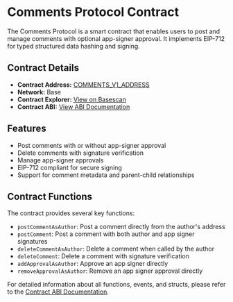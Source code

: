 # Comments Protocol Contract

The Comments Protocol is a smart contract that enables users to post and manage comments with optional app-signer approval. It implements EIP-712 for typed structured data hashing and signing.

## Contract Details

- **Contract Address:** [COMMENTS_V1_ADDRESS](/sdk-reference/defaultExports/variables/COMMENTS_V1_ADDRESS)
- **Network:** Base
- **Contract Explorer:** [View on Basescan](https://basescan.org/address/0xC7f0A5d16C05862292796cFB363e83d8d7c4a694#code)
- **Contract ABI:** [View ABI Documentation](/protocol-reference/CommentsV1)

## Features

- Post comments with or without app-signer approval
- Delete comments with signature verification
- Manage app-signer approvals
- EIP-712 compliant for secure signing
- Support for comment metadata and parent-child relationships

## Contract Functions

The contract provides several key functions:

- `postCommentAsAuthor`: Post a comment directly from the author's address
- `postComment`: Post a comment with both author and app signer signatures
- `deleteCommentAsAuthor`: Delete a comment when called by the author
- `deleteComment`: Delete a comment with signature verification
- `addApprovalAsAuthor`: Approve an app signer directly
- `removeApprovalAsAuthor`: Remove an app signer approval directly

For detailed information about all functions, events, and structs, please refer to the [Contract ABI Documentation](/protocol-reference/CommentsV1).
